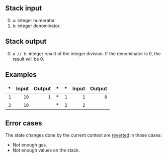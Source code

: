 ## Stack input

0. `a`: integer numerator
1. `b`: integer denominator.

## Stack output

0. `a // b`: integer result of the integer division. If the denominator is 0, the result will be 0.

## Examples

| * | Input | Output | * | * | Input | Output |
|--:|------:|-------:|--:|--:|------:|-------:|
| `1` | `10` | `1` | * | `1` | `1` | `0` |
| `2` | `10` | | * | `2` | `2` | |

## Error cases

The state changes done by the current context are [reverted](#FD) in those cases:
- Not enough gas.
- Not enough values on the stack.
